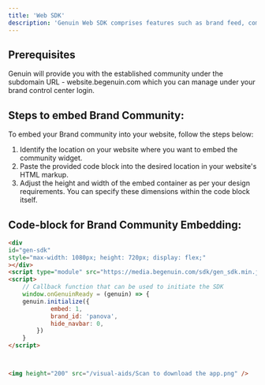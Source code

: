 ```yaml
---
title: 'Web SDK'
description: 'Genuin Web SDK comprises features such as brand feed, communities, and loops.'
---
```


## Prerequisites
Genuin will provide you with the established community under the subdomain URL - website.begenuin.com which you can manage under your brand control center login.

## Steps to embed Brand Community:
To embed your Brand community into your website, follow the steps below:
1. Identify the location on your website where you want to embed the community widget.
2. Paste the provided code block into the desired location in your website's HTML markup.
3. Adjust the height and width of the embed container as per your design requirements.
   You can specify these dimensions within the code block itself.

## Code-block for Brand Community Embedding:

```html
<div
id="gen-sdk"
style="max-width: 1080px; height: 720px; display: flex;"
></div>
<script type="module" src="https://media.begenuin.com/sdk/gen_sdk.min.js"></script>
<script>
	// Callback function that can be used to initiate the SDK
	window.onGenuinReady = (genuin) => {
	genuin.initialize({
			embed: 1,
			brand_id: 'panova',
			hide_navbar: 0,
		})
	}
</script>



<img height="200" src="/visual-aids/Scan to download the app.png" />

